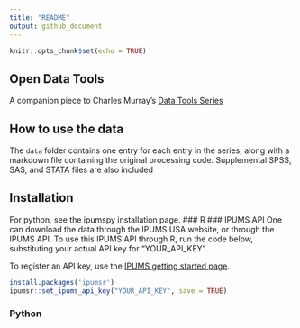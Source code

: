 ```yaml
---
title: "README"
output: github_document
---
```


```r
knitr::opts_chunk$set(echo = TRUE)
```

## Open Data Tools
A companion piece to Charles Murray's [Data Tools Series](https://www.aei.org/research-products/working-paper/puma-descriptors/)

## How to use the data
The `data` folder contains one entry for each entry in the series, along with a markdown file containing the original processing code. Supplemental SPSS, SAS, and STATA files are also included

## Installation

For python, see the ipumspy installation page.
### R
### IPUMS API
One can download the data through the IPUMS USA website, or through the IPUMS API. To use this IPUMS API through R, run the code below, substituting your actual API key for "YOUR_API_KEY".

To register an API key, use the [IPUMS getting started page](https://developer.ipums.org/docs/get-started/).

```r
install.packages('ipumsr')
ipumsr::set_ipums_api_key("YOUR_API_KEY", save = TRUE)
```

### Python

